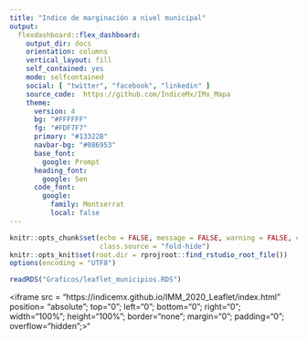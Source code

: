 ---
title: "Indice de marginación a nivel municipal"
output: 
  flexdashboard::flex_dashboard:
    output_dir: docs
    orientation: columns
    vertical_layout: fill
    self_contained: yes
    mode: selfcontained
    social: [ "twitter", "facebook", "linkedin" ]
    source_code:  https://github.com/IndiceMx/IMx_Mapa
    theme: 
      version: 4
      bg: "#FFFFFF"
      fg: "#FDF7F7" 
      primary: "#13322B"
      navbar-bg: "#086953"
      base_font: 
        google: Prompt
      heading_font:
        google: Sen
      code_font:
        google: 
          family: Montserrat
          local: false
---

```{r setup, include=FALSE}
knitr::opts_chunk$set(echo = FALSE, message = FALSE, warning = FALSE, cache=TRUE,
                      class.source = "fold-hide")
knitr::opts_knit$set(root.dir = rprojroot::find_rstudio_root_file())
options(encoding = "UTF8")
```

```{r, eval = FALSE}
readRDS("Graficos/leaflet_municipios.RDS")
```

<!--html_preserve-->
<iframe src = "https://indicemx.github.io/IMM_2020_Leaflet/index.html" position= "absolute"; top="0"; left="0"; bottom="0"; right="0"; width="100%"; height="100%"; border="none"; margin="0"; padding="0"; overflow="hidden";>"</iframe>
<!--/html_preserve-->

